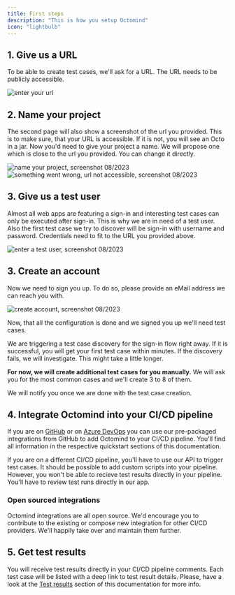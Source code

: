 ```yaml
---
title: First steps
description: "This is how you setup Octomind"
icon: "lightbulb"
---
```


## 1. Give us a URL

To be able to create test cases, we'll ask for a URL. The URL needs to be publicly accessible.

<Frame caption="First page of the setup flow: Link to your webiste, screenshot 08/2023">
  <img src="/images/setup/setup-1-url.png" alt="enter your url" />
</Frame>

## 2. Name your project

The second page will also show a screenshot of the url you provided. This is to make sure, that your URL is accessible. If it is not, you will see an Octo in a jar.
Now you'd need to give your project a name. We will propose one which is close to the url you provided.
You can change it directly.

<Frame caption="Second page of the setup flow: Name your project, screenshot 08/2023">
  <img
    src="/images/setup/setup-2-project.png"
    alt="name your project, screenshot 08/2023"
  />
</Frame>

<div class="mt-8" />

<Frame caption="Second page of the setup flow: Octo in a jar error page, screenshot 08/2023">
  <img
    src="/images/setup/setup-2-octo-in-a-jar.png"
    alt="something went wrong, url not accessible, screenshot 08/2023"
  />
</Frame>

## 3. Give us a test user

Almost all web apps are featuring a sign-in and interesting test cases can only be executed after sign-in. This is why
we are in need of a test user. Also the first test case we try to discover will be sign-in with username and password.
Credentials need to fit to the URL you provided above.

<Frame caption="Third page of the setup flow: test user credentials, screenshot 08/2023">
  <img
    src="/images/setup/setup-3-credentials.png"
    alt="enter a test user, screenshot 08/2023"
  />
</Frame>

## 3. Create an account

Now we need to sign you up. To do so, please provide an eMail address we can reach you with.

<Frame caption="Fourth page of the setup flow: create account, screenshot 08/2023">
  <img
    src="/images/setup/setup-4-create-account.png"
    alt="create account, screenshot 08/2023"
  />
</Frame>

Now, that all the configuration is done and we signed you up we'll need test cases.

<Info>
  We are triggering a test case discovery for the sign-in flow right away. If it
  is successful, you will get your first test case within minutes. If the
  discovery fails, we will investigate. This might take a little longer.
</Info>

**For now, we will create additional test cases for you manually.** We will ask you for the most common cases and we'll create 3 to 8 of them.

<Info>We will notify you once we are done with the test case creation.</Info>

## 4. Integrate Octomind into your CI/CD pipeline

If you are on [GitHub](/quickstart-GitHub) or on [Azure DevOps](/quickstart-Azure) you can use our pre-packaged integrations from GitHub to
add Octomind to your CI/CD pipeline. You'll find all information in the respective quickstart sections of this documentation.

If you are on a different CI/CD pipeline, you'll have to use our API to trigger test cases. It should be possible to add custom scripts into
your pipeline. However, you won't be able to recieve test results directly in your pipeline. You'll have to review test runs directly in our app.

### Open sourced integrations

Octomind integrations are all open source. We'd encourage you to contribute to the existing or compose new integration for other CI/CD providers.
We'll happily take over and maintain them further.

## 5. Get test results

You will receive test results directly in your CI/CD pipeline comments. Each test case will be listed with a deep link to test result details.
Please, have a look at the [Test results](/test-results) section of this documentation for more info.
